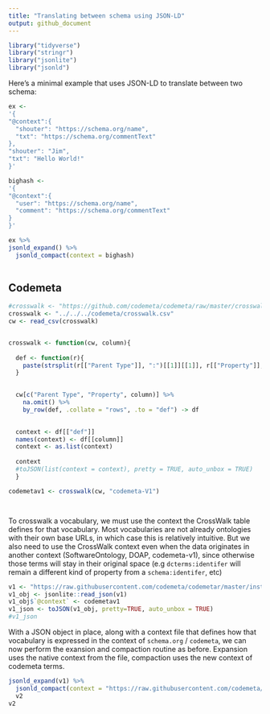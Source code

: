 ```yaml
---
title: "Translating between schema using JSON-LD"
output: github_document
---
```


```r
library("tidyverse")
library("stringr")
library("jsonlite")
library("jsonld")
```

Here's a minimal example that uses JSON-LD to translate between two schema:

```r
ex <-
'{
"@context":{
  "shouter": "https://schema.org/name",
  "txt": "https://schema.org/commentText"
},
"shouter": "Jim",
"txt": "Hello World!"
}'

bighash <- 
'{
"@context":{
  "user": "https://schema.org/name",
  "comment": "https://schema.org/commentText"
}
}'
```

```r
ex %>%
jsonld_expand() %>%
  jsonld_compact(context = bighash)
  

```


## Codemeta

```r
#crosswalk <- "https://github.com/codemeta/codemeta/raw/master/crosswalk.csv"
crosswalk <- "../../../codemeta/crosswalk.csv"
cw <- read_csv(crosswalk)


crosswalk <- function(cw, column){
  
  def <- function(r){
    paste(strsplit(r[["Parent Type"]], ":")[[1]][[1]], r[["Property"]], sep=":")
  }

  
  cw[c("Parent Type", "Property", column)] %>% 
    na.omit() %>%
    by_row(def, .collate = "rows", .to = "def") -> df

  
  context <- df[["def"]]
  names(context) <- df[[column]]
  context <- as.list(context)
  
  context
  #toJSON(list(context = context), pretty = TRUE, auto_unbox = TRUE)
  }

codemetav1 <- crosswalk(cw, "codemeta-V1")




```


To crosswalk a vocabulary, we must use the context the CrossWalk table defines for that vocabulary.  Most vocabularies are not already ontologies with their own base URLs, in which case this is relatively intuitive.  But we also need to use the CrossWalk context even when the data originates in another context (SoftwareOntology, DOAP, codemeta-v1), since otherwise those terms will stay in their original space (e.g `dcterms:identifer` will remain a different kind of property from a `schema:identifer`, etc)

```r
v1 <- "https://raw.githubusercontent.com/codemeta/codemetar/master/inst/examples/codemeta-v1.json"
v1_obj <- jsonlite::read_json(v1)
v1_obj$`@context` <- codemetav1
v1_json <- toJSON(v1_obj, pretty=TRUE, auto_unbox = TRUE)
#v1_json
```


With a JSON object in place, along with a context file that defines how that vocabulary is expressed in the context of `schema.org` / `codemeta`, we can now perform the exansion and compaction routine as before.  Expansion uses the native context from the file, compaction uses the new context of codemeta terms.  


```r
jsonld_expand(v1) %>%
  jsonld_compact(context = "https://raw.githubusercontent.com/codemeta/codemeta/master/codemeta-v2.jsonld") ->
  v2
v2
```















